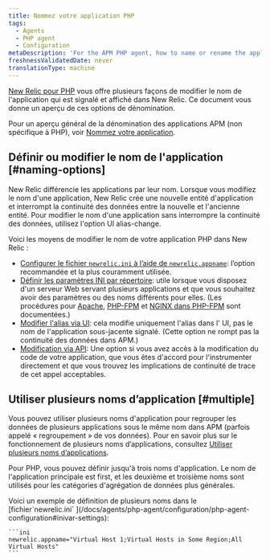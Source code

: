 ```yaml
---
title: Nommez votre application PHP
tags:
  - Agents
  - PHP agent
  - Configuration
metaDescription: 'For the APM PHP agent, how to name or rename the application''''s name as it''''s displayed in New Relic.'
freshnessValidatedDate: never
translationType: machine
---
```


[New Relic pour PHP](/docs/agents/php-agent/getting-started/introduction-new-relic-php) vous offre plusieurs façons de modifier le nom de l&apos;application qui est signalé et affiché dans New Relic. Ce document vous donne un aperçu de ces options de dénomination.

Pour un aperçu général de la dénomination des applications APM (non spécifique à PHP), voir [Nommez votre application](/docs/agents/manage-apm-agents/app-naming/name-your-application).

## Définir ou modifier le nom de l&apos;application [#naming-options]

New Relic différencie les applications par leur nom. Lorsque vous modifiez le nom d&apos;une application, New Relic crée une nouvelle entité d&apos;application et interrompt la continuité des données entre la nouvelle et l&apos;ancienne entité. Pour modifier le nom d&apos;une application sans interrompre la continuité des données, utilisez l&apos;option UI alias-change.

Voici les moyens de modifier le nom de votre application PHP dans New Relic :

* [Configurer le fichier `newrelic.ini` à l’aide de `newrelic.appname`](/docs/agents/php-agent/configuration/php-agent-configuration#inivar-appname): l’option recommandée et la plus couramment utilisée.
* [Définir les paramètres INI par répertoire](/docs/agents/php-agent/configuration/php-directory-ini-settings): utile lorsque vous disposez d&apos;un serveur Web servant plusieurs applications et que vous souhaitez avoir des paramètres ou des noms différents pour elles. (Les procédures pour [Apache](/docs/agents/php-agent/configuration/php-directory-ini-settings#perdir-apache), [PHP-FPM](/docs/agents/php-agent/configuration/php-directory-ini-settings#php-fpm_per-dir) et [NGINX dans PHP-FPM](/docs/agents/php-agent/configuration/php-directory-ini-settings#PHP-FPM_nginix) sont documentées.)
* [Modifier l&apos;alias via UI](/docs/agents/manage-apm-agents/app-naming/name-your-application#app-alias): cela modifie uniquement l&apos;alias dans l&apos; UI, pas le nom de l&apos;application sous-jacente signalé. (Cette option ne rompt pas la continuité des données dans APM.)
* [Modification via API](/docs/agents/php-agent/php-agent-api/newrelic_set_appname): Une option si vous avez accès à la modification du code de votre application, que vous êtes d&apos;accord pour l&apos;instrumenter directement et que vous trouvez les implications de continuité de trace de cet appel acceptables.

## Utiliser plusieurs noms d’application [#multiple]

Vous pouvez utiliser plusieurs noms d&apos;application pour regrouper les données de plusieurs applications sous le même nom dans APM (parfois appelé « regroupement » de vos données). Pour en savoir plus sur le fonctionnement de plusieurs noms d’applications, consultez [Utiliser plusieurs noms d’applications](/docs/agents/manage-apm-agents/app-naming/use-multiple-names-app).

Pour PHP, vous pouvez définir jusqu&apos;à trois noms d&apos;application. Le nom de l&apos;application principale est first, et les deuxième et troisième noms sont utilisés pour les catégories d&apos;agrégation de données plus générales.

<CollapserGroup>
  <Collapser id="example" title="Exemple de fichier de configuration PHP">
    Voici un exemple de définition de plusieurs noms dans le [fichier`newrelic.ini` ](/docs/agents/php-agent/configuration/php-agent-configuration#inivar-settings):

    ```ini
    newrelic.appname="Virtual Host 1;Virtual Hosts in Some Region;All Virtual Hosts"
    ```
  </Collapser>
</CollapserGroup>